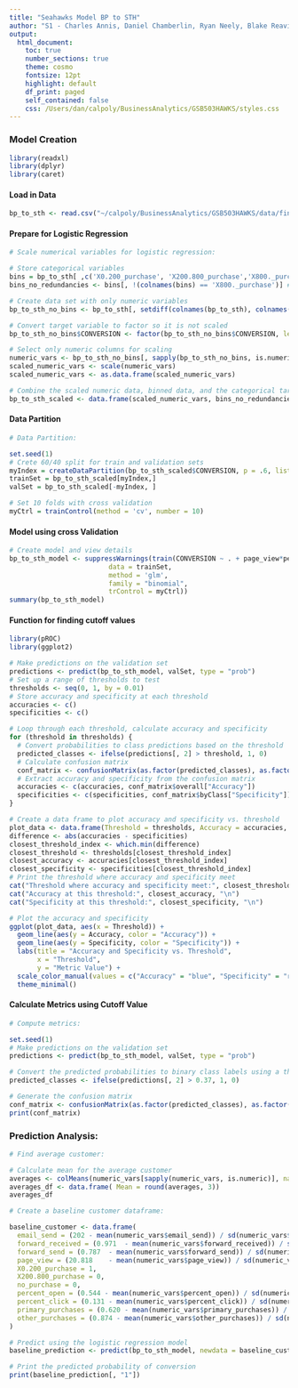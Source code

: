 ```yaml
---
title: "Seahawks Model BP to STH"
author: "S1 - Charles Annis, Daniel Chamberlin, Ryan Neely, Blake Reavis, and Sam Ricafrente"
output:
  html_document:
    toc: true
    number_sections: true
    theme: cosmo
    fontsize: 12pt
    highlight: default
    df_print: paged
    self_contained: false
    css: /Users/dan/calpoly/BusinessAnalytics/GSB503HAWKS/styles.css
---
```


### Model Creation

```r
library(readxl)
library(dplyr)
library(caret)
```

#### Load in Data

```r
bp_to_sth <- read.csv("~/calpoly/BusinessAnalytics/GSB503HAWKS/data/finalData/bp_to_sth.csv") 
```

#### Prepare for Logistic Regression

```r
# Scale numerical variables for logistic regression:

# Store categorical variables
bins = bp_to_sth[ ,c('X0.200_purchase', 'X200.800_purchase','X800._purchase','no_purchase')]
bins_no_redundancies <- bins[, !(colnames(bins) == 'X800._purchase')] # for model dont need all

# Create data set with only numeric variables
bp_to_sth_no_bins <- bp_to_sth[, setdiff(colnames(bp_to_sth), colnames(bins))]

# Convert target variable to factor so it is not scaled
bp_to_sth_no_bins$CONVERSION <- factor(bp_to_sth_no_bins$CONVERSION, levels = c(0,1))

# Select only numeric columns for scaling
numeric_vars <- bp_to_sth_no_bins[, sapply(bp_to_sth_no_bins, is.numeric)]
scaled_numeric_vars <- scale(numeric_vars)
scaled_numeric_vars <- as.data.frame(scaled_numeric_vars)

# Combine the scaled numeric data, binned data, and the categorical target variable
bp_to_sth_scaled <- data.frame(scaled_numeric_vars, bins_no_redundancies, CONVERSION = bp_to_sth_no_bins$CONVERSION)
```

#### Data Partition

```r
# Data Partition:

set.seed(1)
# Crete 60/40 split for train and validation sets
myIndex = createDataPartition(bp_to_sth_scaled$CONVERSION, p = .6, list = FALSE)
trainSet = bp_to_sth_scaled[myIndex,]
valSet = bp_to_sth_scaled[-myIndex, ]

# Set 10 folds with cross validation 
myCtrl = trainControl(method = 'cv', number = 10)
```

#### Model using cross Validation

```r
# Create model and view details
bp_to_sth_model <- suppressWarnings(train(CONVERSION ~ . + page_view*percent_open + percent_click*primary_purchases + percent_open*percent_click + forward_send*no_purchase,
                         data = trainSet, 
                         method = 'glm',
                         family = "binomial",
                         trControl = myCtrl))
summary(bp_to_sth_model)
```

#### Function for finding cutoff values

```r
library(pROC)
library(ggplot2)

# Make predictions on the validation set
predictions <- predict(bp_to_sth_model, valSet, type = "prob")
# Set up a range of thresholds to test 
thresholds <- seq(0, 1, by = 0.01)
# Store accuracy and specificity at each threshold
accuracies <- c()
specificities <- c()

# Loop through each threshold, calculate accuracy and specificity
for (threshold in thresholds) {
  # Convert probabilities to class predictions based on the threshold
  predicted_classes <- ifelse(predictions[, 2] > threshold, 1, 0)
  # Calculate confusion matrix
  conf_matrix <- confusionMatrix(as.factor(predicted_classes), as.factor(valSet$CONVERSION))
  # Extract accuracy and specificity from the confusion matrix
  accuracies <- c(accuracies, conf_matrix$overall["Accuracy"])
  specificities <- c(specificities, conf_matrix$byClass["Specificity"])
}

# Create a data frame to plot accuracy and specificity vs. threshold
plot_data <- data.frame(Threshold = thresholds, Accuracy = accuracies, Specificity = specificities)
difference <- abs(accuracies - specificities)
closest_threshold_index <- which.min(difference)
closest_threshold <- thresholds[closest_threshold_index]
closest_accuracy <- accuracies[closest_threshold_index]
closest_specificity <- specificities[closest_threshold_index]
# Print the threshold where accuracy and specificity meet
cat("Threshold where accuracy and specificity meet:", closest_threshold, "\n")
cat("Accuracy at this threshold:", closest_accuracy, "\n")
cat("Specificity at this threshold:", closest_specificity, "\n")

# Plot the accuracy and specificity
ggplot(plot_data, aes(x = Threshold)) +
  geom_line(aes(y = Accuracy, color = "Accuracy")) +
  geom_line(aes(y = Specificity, color = "Specificity")) +
  labs(title = "Accuracy and Specificity vs. Threshold",
       x = "Threshold", 
       y = "Metric Value") +
  scale_color_manual(values = c("Accuracy" = "blue", "Specificity" = "red")) +
  theme_minimal()
```

#### Calculate Metrics using Cutoff Value

```r
# Compute metrics:

set.seed(1)
# Make predictions on the validation set
predictions <- predict(bp_to_sth_model, valSet, type = "prob")

# Convert the predicted probabilities to binary class labels using a threshold
predicted_classes <- ifelse(predictions[, 2] > 0.37, 1, 0)

# Generate the confusion matrix
conf_matrix <- confusionMatrix(as.factor(predicted_classes), as.factor(valSet$CONVERSION))
print(conf_matrix)
```

### Prediction Analysis:

```r
# Find average customer:

# Calculate mean for the average customer
averages <- colMeans(numeric_vars[sapply(numeric_vars, is.numeric)], na.rm = TRUE)
averages_df <- data.frame( Mean = round(averages, 3))
averages_df

```

```r
# Create a baseline customer dataframe:

baseline_customer <- data.frame(
  email_send = (202 - mean(numeric_vars$email_send)) / sd(numeric_vars$email_send),
  forward_received = (0.971	 - mean(numeric_vars$forward_received)) / sd(numeric_vars$forward_received),
  forward_send = (0.787	 - mean(numeric_vars$forward_send)) / sd(numeric_vars$forward_send),
  page_view = (20.818	 - mean(numeric_vars$page_view)) / sd(numeric_vars$page_view),
  X0.200_purchase = 1,
  X200.800_purchase = 0,
  no_purchase = 0,
  percent_open = (0.544 - mean(numeric_vars$percent_open)) / sd(numeric_vars$percent_open),
  percent_click = (0.131 - mean(numeric_vars$percent_click)) / sd(numeric_vars$percent_click),
  primary_purchases = (0.620 - mean(numeric_vars$primary_purchases)) / sd(numeric_vars$primary_purchases),
  other_purchases = (0.874 - mean(numeric_vars$other_purchases)) / sd(numeric_vars$other_purchases)
)

# Predict using the logistic regression model
baseline_prediction <- predict(bp_to_sth_model, newdata = baseline_customer, type = "prob")

# Print the predicted probability of conversion
print(baseline_prediction[, "1"])
```
